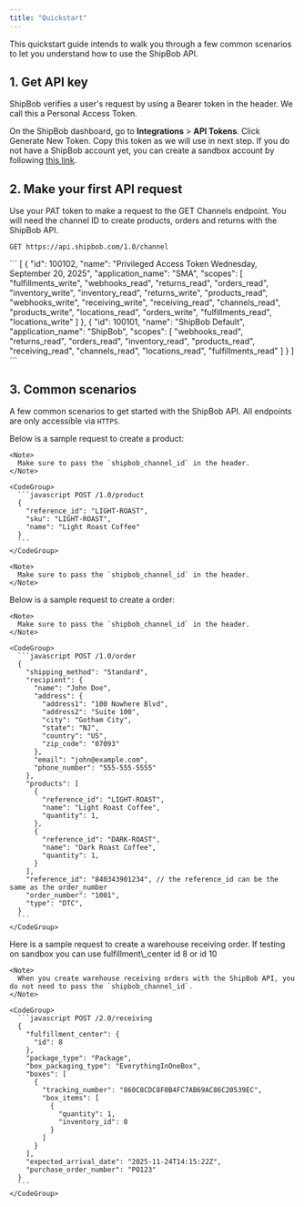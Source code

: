 ```yaml
---
title: "Quickstart"
---
```


This quickstart guide intends to walk you through a few common scenarios to let you understand how to use the ShipBob API.

## 1. Get API key

ShipBob verifies a user's request by using a Bearer token in the header. We call this a Personal Access Token.

On the ShipBob dashboard, go to **Integrations** > **API Tokens**. Click Generate New Token. Copy this token as we will use in next step. If you do not have a ShipBob account yet, you can create a sandbox account by following [this link](https://webstage.shipbob.dev/app/merchant/#/SignUp).&#x20;

## 2. Make your first API request

Use your PAT token to make a request to the GET Channels endpoint. You will need the channel ID to create products, orders and returns with the ShipBob API.

```
GET https://api.shipbob.com/1.0/channel
```

<Accordion title="Example response" defaultOpen={false}>
  ```
  [
    {
    	"id": 100102,
    	"name": "Privileged Access Token Wednesday, September 20, 2025",
    	"application_name": "SMA",
    	"scopes": [
    		"fulfillments_write",
    		"webhooks_read",
    		"returns_read",
    		"orders_read",
    		"inventory_write",
    		"inventory_read",
    		"returns_write",
    		"products_read",
    		"webhooks_write",
    		"receiving_write",
    		"receiving_read",
    		"channels_read",
    		"products_write",
    		"locations_read",
    		"orders_write",
    		"fulfillments_read",
    		"locations_write"
    	]
    },
    {
    	"id": 100101,
    	"name": "ShipBob Default",
    	"application_name": "ShipBob",
    	"scopes": [
    		"webhooks_read",
    		"returns_read",
    		"orders_read",
    		"inventory_read",
    		"products_read",
    		"receiving_read",
    		"channels_read",
    		"locations_read",
    		"fulfillments_read"
    	]
    }
  ]
  ```
</Accordion>

## 3. Common scenarios

A few common scenarios to get started with the ShipBob API. All endpoints are only accessible via `HTTPS`.

<AccordionGroup>
  <Accordion title="Create product" defaultOpen={false}>
    Below is a sample request to create a product:

    <Note>
      Make sure to pass the `shipbob_channel_id` in the header.
    </Note>

    <CodeGroup>
      ```javascript POST /1.0/product
      {
        "reference_id": "LIGHT-ROAST",
        "sku": "LIGHT-ROAST",
        "name": "Light Roast Coffee"
      }
      ```
    </CodeGroup>

    <Note>
      Make sure to pass the `shipbob_channel_id` in the header.
    </Note>
  </Accordion>

  <Accordion title="Create order" defaultOpen={false}>
    &#x20;Below is a sample request to create a order:

    <Note>
      Make sure to pass the `shipbob_channel_id` in the header.
    </Note>

    <CodeGroup>
      ```javascript POST /1.0/order
      {
        "shipping_method": "Standard",
        "recipient": {
          "name": "John Doe",
          "address": {
            "address1": "100 Nowhere Blvd",
            "address2": "Suite 100",
            "city": "Gotham City",
            "state": "NJ",
            "country": "US",
            "zip_code": "07093"
          },
          "email": "john@example.com",
          "phone_number": "555-555-5555"
        },
        "products": [
          {
            "reference_id": "LIGHT-ROAST",
            "name": "Light Roast Coffee",
            "quantity": 1,
          },
          {
            "reference_id": "DARK-ROAST",
            "name": "Dark Roast Coffee",
            "quantity": 1,
          }
        ],
        "reference_id": "840343901234", // the reference_id can be the same as the order_number
        "order_number": "1001",
        "type": "DTC",
      }
      ```
    </CodeGroup>
  </Accordion>

  <Accordion title="Create warehouse receiving order" defaultOpen={false}>
    Here is a sample request to create a warehouse receiving order. If testing on sandbox you can use fulfillment\_center id 8 or id 10&#x20;

    <Note>
      When you create warehouse receiving orders with the ShipBob API, you do not need to pass the `shipbob_channel_id`.
    </Note>

    <CodeGroup>
      ```javascript POST /2.0/receiving
      {
        "fulfillment_center": {
          "id": 8
        },
        "package_type": "Package",
        "box_packaging_type": "EverythingInOneBox",
        "boxes": [
          {
            "tracking_number": "860C8CDC8F0B4FC7AB69AC86C20539EC",
            "box_items": [
              {
                "quantity": 1,
                "inventory_id": 0
              }
            ]
          }
        ],
        "expected_arrival_date": "2025-11-24T14:15:22Z",
        "purchase_order_number": "PO123"
      }
      ```
    </CodeGroup>
  </Accordion>
</AccordionGroup>

##
